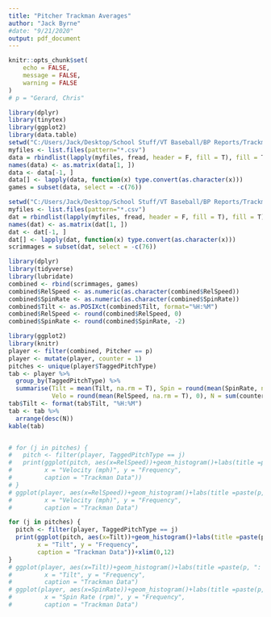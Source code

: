 ---
title: "Pitcher Trackman Averages"
author: "Jack Byrne"
#date: "9/21/2020"
output: pdf_document
---

```{r setup, include=FALSE}
knitr::opts_chunk$set(
	echo = FALSE,
	message = FALSE,
	warning = FALSE
)
# p = "Gerard, Chris"
```

```{r games}
library(dplyr)
library(tinytex)
library(ggplot2)
library(data.table)
setwd("C:/Users/Jack/Desktop/School Stuff/VT Baseball/BP Reports/Trackman/Scrimmages-2020")
myfiles <- list.files(pattern="*.csv")
data = rbindlist(lapply(myfiles, fread, header = F, fill = T), fill = T)
names(data) <- as.matrix(data[1, ])
data <- data[-1, ]
data[] <- lapply(data, function(x) type.convert(as.character(x)))
games = subset(data, select = -c(76))
```

```{r scrimmages}
setwd("C:/Users/Jack/Desktop/School Stuff/VT Baseball/BP Reports/Trackman/Scrimmages-2020")
myfiles <- list.files(pattern="*.csv")
dat = rbindlist(lapply(myfiles, fread, header = F, fill = T), fill = T)
names(dat) <- as.matrix(dat[1, ])
dat <- dat[-1, ]
dat[] <- lapply(dat, function(x) type.convert(as.character(x)))
scrimmages = subset(dat, select = -c(76))
```

```{r combine}
library(dplyr)
library(tidyverse)
library(lubridate)
combined <- rbind(scrimmages, games)
combined$RelSpeed <- as.numeric(as.character(combined$RelSpeed))
combined$SpinRate <- as.numeric(as.character(combined$SpinRate))
combined$Tilt <- as.POSIXct(combined$Tilt, format="%H:%M")
combined$RelSpeed <- round(combined$RelSpeed, 0)
combined$SpinRate <- round(combined$SpinRate, -2)
```

```{r table}
library(ggplot2)
library(knitr)
player <- filter(combined, Pitcher == p)
player <- mutate(player, counter = 1)
pitches <- unique(player$TaggedPitchType)
tab <- player %>%
  group_by(TaggedPitchType) %>%
  summarise(Tilt = mean(Tilt, na.rm = T), Spin = round(mean(SpinRate, na.rm = T), 0), 
            Velo = round(mean(RelSpeed, na.rm = T), 0), N = sum(counter, na.rm = T))
tab$Tilt <- format(tab$Tilt, "%H:%M")
tab <- tab %>%
  arrange(desc(N))
kable(tab)


# for (j in pitches) {
#   pitch <- filter(player, TaggedPitchType == j)
#   print(ggplot(pitch, aes(x=RelSpeed))+geom_histogram()+labs(title =paste(p, j, ": Velo"),
#         x = "Velocity (mph)", y = "Frequency",
#         caption = "Trackman Data"))
# }
# ggplot(player, aes(x=RelSpeed))+geom_histogram()+labs(title =paste(p, ": Velo"),
#         x = "Velocity (mph)", y = "Frequency",
#         caption = "Trackman Data")
```

```{r tilt}
for (j in pitches) {
  pitch <- filter(player, TaggedPitchType == j)
  print(ggplot(pitch, aes(x=Tilt))+geom_histogram()+labs(title =paste(p, j, "Tilt"),
        x = "Tilt", y = "Frequency",
        caption = "Trackman Data"))+xlim(0,12)
}
# ggplot(player, aes(x=Tilt))+geom_histogram()+labs(title =paste(p, ": Tilt"),
#         x = "Tilt", y = "Frequency",
#         caption = "Trackman Data")
# ggplot(player, aes(x=SpinRate))+geom_histogram()+labs(title =paste(p, ": Spin"),
#         x = "Spin Rate (rpm)", y = "Frequency",
#         caption = "Trackman Data")
```


